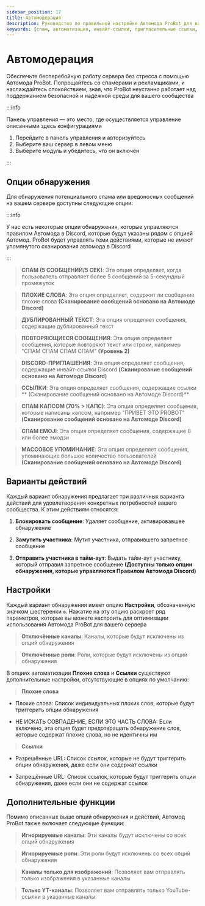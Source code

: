 ```yaml
---
sidebar_position: 17
title: Автомодерация
description: Руководство по правильной настройке Автомода ProBot для вашего сервера
keywords: [спам, автоматизация, инвайт-ссылки, пригласительные ссылки, ссылки приглашения, капс, упоминание] 
---
```



# Автомодерация

Обеспечьте бесперебойную работу сервера без стресса с помощью Автомода ProBot. Попрощайтесь со спамерами и рекламщиками, и наслаждайтесь спокойствием, зная, что ProBot неустанно работает над поддержанием безопасной и надежной среды для вашего сообщества

:::info

Панель управления — это место, где осуществляется управление описанными здесь конфигурациями

1. Перейдите в панель управления и авторизуйтесь
2. Выберите ваш сервер в левом меню
3. Выберите модуль и убедитесь, что он включён

:::

## Опции обнаружения

Для обнаружения потенциального спама или вредоносных сообщений на вашем сервере доступны следующие опции:

:::info

У нас есть некоторые опции обнаружения, которые управляются правилом Автомода в Discord, которые будут указаны рядом с опцией Автомод. ProBot будет управлять теми действиями, которые не имеют упомянутого сканирования автомода в Discord

:::

> **СПАМ (5 СООБЩЕНИЙ/5 СЕК)**: Эта опция определяет, когда пользователь отправляет более 5 сообщений за 5-секундный промежуток

> **ПЛОХИЕ СЛОВА**: Эта опция определяет, содержит ли сообщение плохие слова **(Сканирование сообщений основано на Автомоде Discord)**

> **ДУБЛИРОВАННЫЙ ТЕКСТ**: Эта опция определяет сообщения, содержащие дублированный текст

> **ПОВТОРЯЮЩИЕСЯ СООБЩЕНИЯ**: Эта опция определяет сообщения, которые повторяют текст или строки, например "СПАМ СПАМ СПАМ СПАМ" **(Уровень 2)**

> **DISCORD-ПРИГЛАШЕНИЯ**: Эта опция определяет сообщения, содержащие инвайт-ссылки Discord **(Сканирование сообщений основано на Автомоде Discord)**

> **ССЫЛКИ**: Эта опция определяет сообщения, содержащие ссылки ** (Сканирование сообщений основано на Автомоде Discord)**

> **СПАМ КАПСОМ (70% > КАПС)**: Эта опция определяет сообщения, которые написаны капсом, например "ПРИВЕТ ЭТО PROBOT" **(Сканирование сообщений основано на Автомоде Discord)**

> **СПАМ EMOJI**: Эта опция определяет сообщения, содержащие 8 или более эмодзи

> **МАССОВОЕ УПОМИНАНИЕ**: Эта опция определяет сообщения, упоминающие большое количество пользователей **(Сканирование сообщений основано на Автомоде Discord)**

## Варианты действий

Каждый вариант обнаружения предлагает три различных варианта действий для удовлетворения конкретных потребностей вашего сообщества. К этим действиям относятся:

1. **Блокировать сообщение**: Удаляет сообщение, активировавшее обнаружение

2. **Замутить участника**: Мутит участника, отправившего запретное сообщение

3. **Отправить участника в тайм-аут**: Выдать тайм-аут участнику, который отправил запретное сообщение **(Доступны только опции обнаружения, которые управляются Правилом Автомода Discord)**

## Настройки

Каждый вариант обнаружения имеет опцию **Настройки**, обозначенную значком шестеренки `⚙️`. Нажатие на эту опцию раскроет ряд параметров, которые вы можете настроить для оптимизации использования Автомода ProBot для вашего сервера

> **Отключённые каналы**: Каналы, которые будут исключены из опций обнаружения

> **Отключённые роли**: Роли, которые будут исключены из опций обнаружения

В опциях автоматизации **Плохие слова** и **Ссылки** существуют дополнительные настройки, отсутствующие в опциях по умолчанию:

> **Плохие слова**

- Плохие слова: Список индивидуальных плохих слов, которые будут триггерить опции обнаружения

- НЕ ИСКАТЬ СОВПАДЕНИЕ, ЕСЛИ ЭТО ЧАСТЬ СЛОВА: Если включено, эта опция будет предотвращать обнаружение слов, которые содержат плохие слова, но не идентичны им

> **Ссылки**

- Разрешённые URL: Список ссылок, которые не будут триггерить опции обнаружения, даже если они содержат ссылки

- Запрещённые URL: Список ссылок, которые будут триггерить опции обнаружения, даже если они не содержат ссылок

## Дополнительные функции

Помимо описанных выше опций обнаружения и действий, Автомод ProBot также включает следующие функции:

> **Игнорируемые каналы**: Эти каналы будут исключены со всех опций обнаружения

> **Игнорируемые роли**: Эти роли будут исключены со всех опций обнаружения

> **Каналы только для изображений**: Позволяет вам отправлять только изображения в указанные каналы

> **Только YT-каналы**: Позволяет вам отправлять только YouTube-ссылки в указанные каналы
